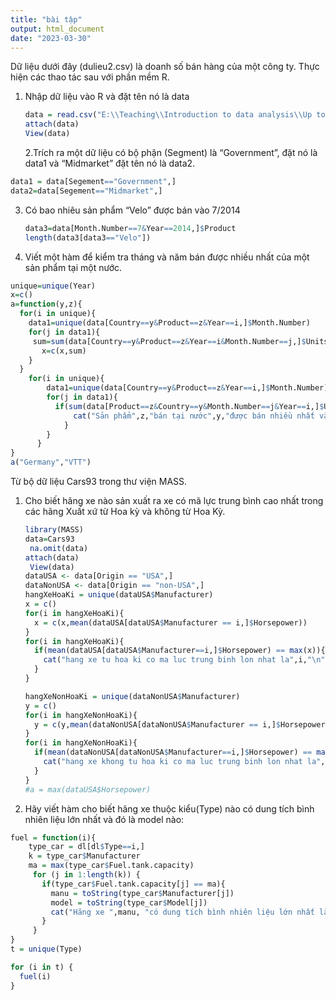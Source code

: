 ```yaml
---
title: "bài tập"
output: html_document
date: "2023-03-30"
---
```


Dữ liệu dưới đây (dulieu2.csv) là doanh số bán hàng của một công ty. Thực hiện các thao tác sau với phần mềm R.

1.  Nhập dữ liệu vào R và đặt tên nó là data

    ```r
    data = read.csv("E:\\Teaching\\Introduction to data analysis\\Up to date lecture\\Dữ liệu CSV\\dulieu2.csv",header = T)
    attach(data)
    View(data)
    ```

    2.Trích ra một dữ liệu có bộ phận (Segment) là "Government", đặt nó là data1 và "Midmarket" đặt tên nó là data2.

```r
data1 = data[Segement=="Government",]
data2=data[Segement=="Midmarket",]
```

3.  Có bao nhiêu sản phẩm "Velo" được bán vào 7/2014

    ```r
    data3=data[Month.Number==7&Year==2014,]$Product
    length(data3[data3=="Velo"])
    ```

4.  Viết một hàm để kiểm tra tháng và năm bán được nhiều nhất của một sản phẩm tại một nước.

```r
unique=unique(Year)
x=c()
a=function(y,z){
  for(i in unique){
    data1=unique(data[Country==y&Product==z&Year==i,]$Month.Number)
    for(j in data1){
     sum=sum(data[Country==y&Product==z&Year==i&Month.Number==j,]$Units.Sold)
       x=c(x,sum)
    }
  }
    for(i in unique){
        data1=unique(data[Country==y&Product==z&Year==i,]$Month.Number)
        for(j in data1){
          if(sum(data[Product==z&Country==y&Month.Number==j&Year==i,]$Units.Sold)==max(x)){
              cat("Sản phẩm",z,"bán tại nước",y,"được bán nhiều nhất vào tháng",j,"năm",i)
            }
        }
      }
}
a("Germany","VTT")
```

Từ bộ dữ liệu Cars93 trong thư viện MASS.

1)  Cho biết hãng xe nào sản xuất ra xe có mã lực trung bình cao nhất trong các hãng Xuất xứ từ Hoa kỳ và không từ Hoa Kỳ.

    ```r
    library(MASS)
    data=Cars93
     na.omit(data)
    attach(data)
     View(data)
    dataUSA <- data[Origin == "USA",]
    dataNonUSA <- data[Origin == "non-USA",]
    hangXeHoaKi = unique(dataUSA$Manufacturer)
    x = c()
    for(i in hangXeHoaKi){
      x = c(x,mean(dataUSA[dataUSA$Manufacturer == i,]$Horsepower))
    }
    for(i in hangXeHoaKi){
      if(mean(dataUSA[dataUSA$Manufacturer==i,]$Horsepower) == max(x)){
        cat("hang xe tu hoa ki co ma luc trung binh lon nhat la",i,"\n")
      }
    }

    hangXeNonHoaKi = unique(dataNonUSA$Manufacturer)
    y = c()
    for(i in hangXeNonHoaKi){
      y = c(y,mean(dataNonUSA[dataNonUSA$Manufacturer == i,]$Horsepower))
    }
    for(i in hangXeNonHoaKi){
      if(mean(dataNonUSA[dataNonUSA$Manufacturer==i,]$Horsepower) == max(y)){
        cat("hang xe khong tu hoa ki co ma luc trung binh lon nhat la", i,"\n")
      }
    }
    #a = max(dataUSA$Horsepower)


    ```

2)  Hãy viết hàm cho biết hãng xe thuộc kiểu(Type) nào có dung tích bình nhiên liệu lớn nhất và đó là model nào:

```r
fuel = function(i){
    type_car = dl[dl$Type==i,]
    k = type_car$Manufacturer
    ma = max(type_car$Fuel.tank.capacity)
     for (j in 1:length(k)) {
       if(type_car$Fuel.tank.capacity[j] == ma){
         manu = toString(type_car$Manufacturer[j])
         model = toString(type_car$Model[j])
         cat("Hãng xe ",manu, "có dung tích bình nhiên liệu lớn nhất là ",ma," với model: ",model,"\n","\n")
       }
     }
}
t = unique(Type)

for (i in t) {
  fuel(i)
}
```
